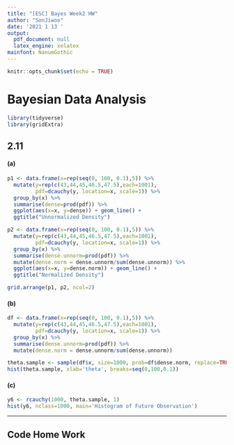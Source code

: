 ```yaml
---
title: "[ESC] Bayes Week2 HW"
author: "SonJiwoo"
date: '2021 1 13 '
output:
  pdf_document: null
  latex_engine: xelatex
mainfont: NanumGothic
---
```


```r
knitr::opts_chunk$set(echo = TRUE)
```

# Bayesian Data Analysis
```r
library(tidyverse)
library(gridExtra)
```
  
## 2.11
#### (a)
```r
p1 <- data.frame(x=rep(seq(0, 100, 0.1),5)) %>% 
  mutate(y=rep(c(43,44,45,46.5,47.5),each=1001),
         pdf=dcauchy(y, location=x, scale=1)) %>%
  group_by(x) %>% 
  summarise(dense=prod(pdf)) %>%
  ggplot(aes(x=x, y=dense)) + geom_line() +
  ggtitle("Unnormalized Density")

p2 <- data.frame(x=rep(seq(0, 100, 0.1),5)) %>% 
  mutate(y=rep(c(43,44,45,46.5,47.5),each=1001),
         pdf=dcauchy(y, location=x, scale=1)) %>%
  group_by(x) %>% 
  summarise(dense.unnorm=prod(pdf)) %>% 
  mutate(dense.norm = dense.unnorm/sum(dense.unnorm)) %>%
  ggplot(aes(x=x, y=dense.norm)) + geom_line() +
  ggtitle("Normalized Density")

grid.arrange(p1, p2, ncol=2)
```

#### (b)
```r
df <- data.frame(x=rep(seq(0, 100, 0.1),5)) %>% 
  mutate(y=rep(c(43,44,45,46.5,47.5),each=1001),
         pdf=dcauchy(y, location=x, scale=1)) %>%
  group_by(x) %>% 
  summarise(dense.unnorm=prod(pdf)) %>% 
  mutate(dense.norm = dense.unnorm/sum(dense.unnorm))

theta.sample <- sample(df$x, size=1000, prob=df$dense.norm, replace=TRUE)
hist(theta.sample, xlab='theta', breaks=seq(0,100,0.1))
```

#### (c)
```r
y6 <- rcauchy(1000, theta.sample, 1)
hist(y6, nclass=1000, main='Histogram of Future Observation')
```

--- 

## Code Home Work

```r

```

